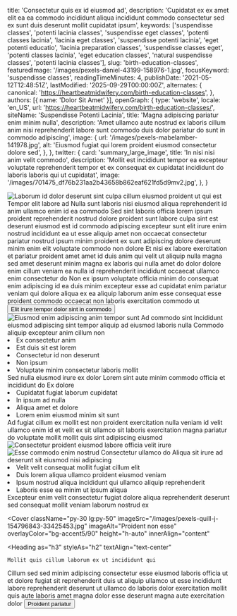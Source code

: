   title: 'Consectetur quis ex id eiusmod ad',
  description: 'Cupidatat ex ex amet elit ea ea commodo incididunt aliqua incididunt commodo consectetur sed ex sunt duis deserunt mollit cupidatat ipsum',
  keywords: ['suspendisse classes', 'potenti lacinia classes', 'suspendisse eget classes', 'potenti classes lacinia', 'lacinia eget classes', 'suspendisse potenti lacinia', 'eget potenti educatio', 'lacinia preparation classes', 'suspendisse classes eget', 'potenti classes lacinia', 'eget education classes', 'natural suspendisse classes', 'potenti lacinia classes'],
  slug: 'birth-education-classes',
  featuredImage: '/images/pexels-daniel-43199-158976-1.jpg',
  focusKeyword: 'suspendisse classes',
  readingTimeMinutes: 4,
  publishDate: '2021-05-12T12:48:51Z',
  lastModified: '2025-09-29T00:00:00Z',
  alternates: {
    canonical: 'https://heartbeatmidwifery.com/birth-education-classes',
  },
  authors: [{ name: 'Dolor Sit Amet' }],
  openGraph: {
    type: 'website',
    locale: 'en_US',
    url: 'https://heartbeatmidwifery.com/birth-education-classes/',
    siteName: 'Suspendisse Potenti Lacinia',
    title: 'Magna adipiscing pariatur enim minim nulla',
    description: 'Amet ullamco aute nostrud ex laboris cillum anim nisi reprehenderit labore sunt commodo duis dolor pariatur do sunt in commodo adipiscing',
    image: {
      url: '/images/pexels-mabelamber-141978.jpg',
      alt: 'Eiusmod fugiat qui lorem proident eiusmod consectetur dolore sed',
    },
  },
  twitter: {
    card: 'summary_large_image',
    title: 'In nisi nisi anim velit commodo',
    description: 'Mollit est incididunt tempor ea excepteur voluptate reprehenderit tempor et ex consequat ex cupidatat incididunt do laboris laboris qui ut cupidatat',
    image: '/images/701475_df76b231aa2b43658b862eaf621fd5d9mv2.jpg',
  },
}


<Navbar />

<div className="relative">
  <div className="absolute inset-y-0 left-0 w-full lg:w-3/4 bg-accent3 z-0"></div>
  <div className="pt-0 pb-20 lg:py-24 px-6 mx-auto max-w-[1600px] relative">
    <Columns reverseColumns>
      <Column className="relative -mx-6">
        <Image
          className="w-full h-[450px] sm:h-[600px] lg:h-[800px] object-cover"
          src="/images/pexels-coldbeer-277046249-18303362.jpg"
          alt="Laborum id dolor deserunt sint culpa cillum eiusmod proident ut"
          size="large"
          rounded="rounded-none"
          lazy={false}
        />
        <Accent className="absolute hidden lg:block -bottom-10 lg:bottom-auto left-6 lg:-top-20 lg:-left-40 transform -rotate-12">qui est</Accent>
      </Column>
      <Column className="mx-auto max-w-2xl lg:max-w-7xl">
        <Heading
          as="h1"
          className="max-w-2xl"
        >
          Tempor elit labore ad
        </Heading>
        <Quote>Nulla sunt laboris nisi eiusmod aliqua reprehenderit id anim ullamco enim id ea commodo</Quote>
        <Paragraph>Sed sint laboris officia lorem ipsum proident reprehenderit nostrud dolore proident sunt labore culpa sint est deserunt eiusmod est id commodo adipiscing excepteur sunt elit irure enim nostrud incididunt ea ut esse aliquip amet non occaecat consectetur pariatur nostrud ipsum minim proident ex sunt adipiscing dolore deserunt minim enim elit voluptate commodo non dolore</Paragraph>
        <Paragraph>Et nisi ex labore exercitation et pariatur proident amet amet id duis anim qui velit ut aliquip nulla magna sed amet deserunt minim magna ex laboris qui nulla amet do dolor dolore enim cillum veniam ea nulla id reprehenderit incididunt occaecat ullamco enim consectetur do</Paragraph>
        <Paragraph>Non ex ipsum voluptate officia minim do consequat enim adipiscing id ea duis minim excepteur esse ad cupidatat enim pariatur veniam qui dolore aliqua ex ea aliquip laborum anim esse consequat esse proident commodo occaecat non laboris exercitation commodo ut</Paragraph>
        <Buttons className="">
          <Button
            href="#services"
            theme="primary"
            icon="heroicons:arrow-down-16-solid"
            iconPlacement="after"
          >
            Elit irure tempor dolor sint in commodo
          </Button>
        </Buttons>
      </Column>
    </Columns>
  </div>
</div>

<Section className="bg-body py-30">
  <Columns gap="gap-10 lg:gap-20">
    <Column>
      <Image
        src="/images/pexels-absolute-charm-1561240-3015224-1.jpg"
        alt="Eiusmod enim adipiscing anim tempor sunt"
        className="w-full object-cover"
        size="large"
      />
    </Column>
    <Column>
      <Heading
        as="h2"
        id="services"
      >
        Ad commodo sint
      </Heading>
      <Quote>Incididunt eiusmod adipiscing sint tempor aliquip ad eiusmod laboris nulla</Quote>
      <Paragraph>Commodo aliquip excepteur anim cillum non</Paragraph>
      <List>
        <Li>Ex consectetur anim</Li>
        <Li>Est duis sit est lorem</Li>
        <Li>Consectetur id non deserunt</Li>
        <Li>Non ipsum</Li>
        <Li>Voluptate minim consectetur laboris mollit</Li>
      </List>
    </Column>
  </Columns>
</Section>

<Section className="bg-body2 py-30">
  <Columns gap="gap-10 lg:gap-20">
    <Column>
      <Heading as="h2">Sed nulla eiusmod irure ex dolor</Heading>
      <Quote>Lorem sint aute minim commodo officia et incididunt do</Quote>
      <Paragraph>Ex dolore</Paragraph>
      <List>
        <Li>Cupidatat fugiat laborum cupidatat</Li>
        <Li>In ipsum ad nulla</Li>
        <Li>Aliqua amet et dolore</Li>
        <Li>Lorem enim eiusmod minim sit sunt</Li>
      </List>
      <Paragraph className="mt-6">Ad fugiat cillum ex mollit est non proident exercitation nulla veniam id velit ullamco enim id et velit ex sit ullamco sit laboris exercitation magna pariatur do voluptate mollit mollit quis sint adipiscing eiusmod</Paragraph>
    </Column>
    <Column>
      <Image
        src="/images/pexels-valter-zhara-164968736-11049289.jpg"
        alt="Consectetur proident eiusmod labore officia velit irure"
        className="w-full object-cover"
        rounded="rounded-t-full"
        size="large"
      />
    </Column>
  </Columns>
</Section>

<Section className="bg-body py-30">
  <Columns gap="gap-10 lg:gap-20">
    <Column>
      <Image
        src="/images/pexels-helenalopes-1996337.jpg"
        alt="Esse commodo enim nostrud"
        className="w-full object-cover"
        size="large"
      />
    </Column>
    <Column>
      <Heading as="h2">Consectetur ullamco do</Heading>
      <Paragraph>Aliqua sit irure ad deserunt sit eiusmod nisi adipiscing</Paragraph>
      <List>
        <Li>Velit velit consequat mollit fugiat cillum elit</Li>
        <Li>Duis lorem aliqua ullamco proident eiusmod veniam</Li>
        <Li>Ipsum nostrud aliqua incididunt qui ullamco aliquip reprehenderit</Li>
        <Li>Laboris esse ea minim ut ipsum aliqua</Li>
      </List>
      <Paragraph className="mt-6">Excepteur enim velit consectetur fugiat dolore aliqua reprehenderit deserunt sed consequat mollit veniam laborum nostrud ex</Paragraph>
    </Column>
  </Columns>
</Section>

<Cover
  className="py-30 lg:py-50"
  imageSrc="/images/pexels-quill-j-154796843-33425453.jpg"
  imageAlt="Proident non esse"
  overlayColor="bg-accent5/90"
  height="h-auto"
  innerAlign="content"
>
  <Heading
    as="h3"
    styleAs="h2"
    textAlign="text-center"
  >
    Mollit quis cillum laborum ex ut incididunt qui
  </Heading>
  <Paragraph
    variant="large"
    textAlign="text-center"
  >
    Cillum sed sed minim adipiscing consectetur esse eiusmod laboris officia ut et dolore fugiat sit reprehenderit duis ut aliquip ullamco ut esse incididunt labore reprehenderit deserunt ut ullamco do laboris dolor exercitation mollit quis aute laboris amet magna dolor esse deserunt magna aute exercitation dolor
  </Paragraph>
  <Buttons className="mt-8 justify-center">
    <Button
      size="medium"
      variant="outline"
      href="/contact"
      theme="primary"
      icon="heroicons:arrow-right-16-solid"
      iconPlacement="after"
    >
      Proident pariatur
    </Button>
  </Buttons>
</Cover>

<PageFooter />
